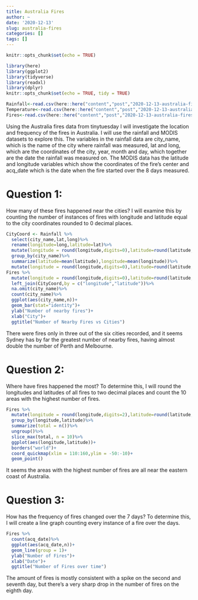 ```yaml
---
title: Australia Fires
author: ~
date: '2020-12-13'
slug: australia-fires
categories: []
tags: []
---
```

```r
knitr::opts_chunk$set(echo = TRUE)
```

```r
library(here)
library(ggplot2)
library(tidyverse)
library(readxl)
library(dplyr)
knitr::opts_chunk$set(echo = TRUE, tidy = TRUE)
```

```r
Rainfall<-read.csv(here::here("content","post","2020-12-13-australia-fires","data","rainfall.csv"))
Temperature<-read.csv(here::here("content","post","2020-12-13-australia-fires","data","temperature.csv"))
Fires<-read.csv(here::here("content","post","2020-12-13-australia-fires","data","MODIS_C6_Australia_and_New_Zealand_7d.csv"))
```
Using the Australia fires data from tinytuesday I will investigate the location and frequency of the fires in Australia. I will use the rainfall and MODIS datasets to explore this. The variables in the rainfall data are city_name, which is the name of the city where rainfall was measured, lat and long, which are the coordinates of the city, year, month and day, which together are the date the rainfall was measured on. The MODIS data has the latitude and longitude variables which show the coordinates of the fire's center and acq_date which is the date when the fire started over the 8 days measured.

# Question 1:
How many of these fires happened near the cities? I will examine this by counting the number of instances of fires with longitude and latitude equal to the city coordinates rounded to 0 decimal places.
```r
CityCoord <- Rainfall %>%
  select(city_name,lat,long)%>%
  rename(longitude=long,latitude=lat)%>%
  mutate(longitude = round(longitude,digits=0),latitude=round(latitude,digits=0))%>%
  group_by(city_name)%>%
  summarize(latitude=mean(latitude),longitude=mean(longitude))%>%
  mutate(longitude = round(longitude,digits=0),latitude=round(latitude,digits=0))
Fires %>%
  mutate(longitude = round(longitude,digits=0),latitude=round(latitude,digits=0))%>%
  left_join(CityCoord,by = c("longitude","latitude"))%>%
  na.omit(city_name)%>%
  count(city_name)%>%
  ggplot(aes(city_name,n))+
  geom_bar(stat="identity")+
  ylab("Number of nearby fires")+
  xlab("City")+
  ggtitle("Number of Nearby Fires vs Cities")
```

There were fires only in three out of the six cities recorded, and it seems Sydney has by far the greatest number of nearby fires, having almost double the number of Perth and Melbourne.

# Question 2:
Where have fires happened the most? To determine this, I will round the longitudes and latitudes of all fires to two decimal places and count the 10 areas with the highest number of fires.
```r
Fires %>%
  mutate(longitude = round(longitude,digits=2),latitude=round(latitude,digits=2))%>%
  group_by(longitude,latitude)%>%
  summarize(total = n())%>%
  ungroup()%>%
  slice_max(total, n = 10)%>%
  ggplot(aes(longitude,latitude))+
  borders("world")+
  coord_quickmap(xlim = 110:160,ylim = -50:-10)+
  geom_point()
```

It seems the areas with the highest number of fires are all near the eastern coast of Australia.

# Question 3:
How has the frequency of fires changed over the 7 days? To determine this, I will create a line graph counting every instance of a fire over the days.
```r
Fires %>%
  count(acq_date)%>%
  ggplot(aes(acq_date,n))+
  geom_line(group = 1)+
  ylab("Number of Fires")+
  xlab("Date")+
  ggtitle("Number of Fires over time")
```

The amount of fires is mostly consistent with a spike on the second and seventh day, but there's a very sharp drop in the number of fires on the eighth day.